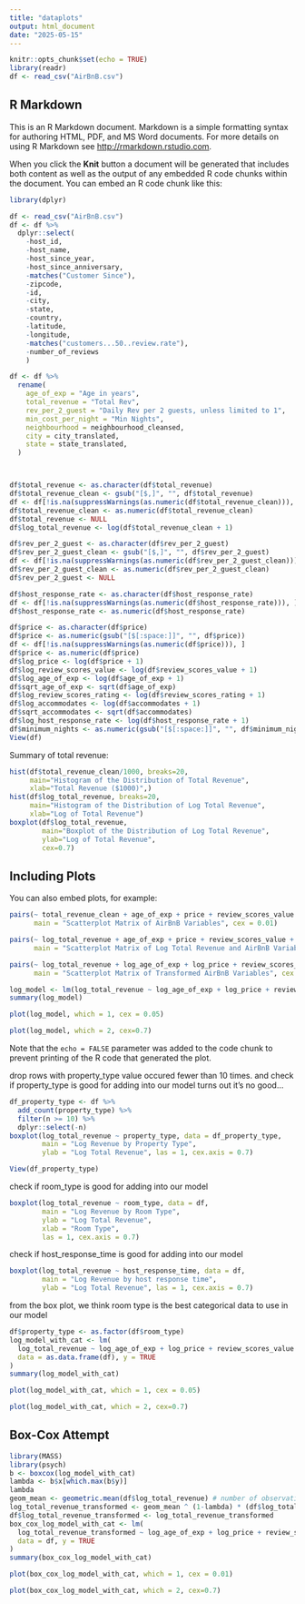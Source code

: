 ```yaml
---
title: "dataplots"
output: html_document
date: "2025-05-15"
---
```


```r
knitr::opts_chunk$set(echo = TRUE)
library(readr)
df <- read_csv("AirBnB.csv")
```

## R Markdown

This is an R Markdown document. Markdown is a simple formatting syntax for authoring HTML, PDF, and MS Word documents. For more details on using R Markdown see <http://rmarkdown.rstudio.com>.

When you click the **Knit** button a document will be generated that includes both content as well as the output of any embedded R code chunks within the document. You can embed an R code chunk like this:

```r
library(dplyr)

df <- read_csv("AirBnB.csv")
df <- df %>% 
  dplyr::select(
    -host_id,
    -host_name,
    -host_since_year,
    -host_since_anniversary,
    -matches("Customer Since"),
    -zipcode,
    -id, 
    -city,
    -state,
    -country,
    -latitude,
    -longitude,
    -matches("customers...50..review.rate"),
    -number_of_reviews
    )

df <- df %>%
  rename(
    age_of_exp = "Age in years",
    total_revenue = "Total Rev",
    rev_per_2_guest = "Daily Rev per 2 guests, unless limited to 1",
    min_cost_per_night = "Min Nights",
    neighbourhood = neighbourhood_cleansed,
    city = city_translated,
    state = state_translated,
  )



df$total_revenue <- as.character(df$total_revenue)
df$total_revenue_clean <- gsub("[$,]", "", df$total_revenue)
df <- df[!is.na(suppressWarnings(as.numeric(df$total_revenue_clean))), ]
df$total_revenue_clean <- as.numeric(df$total_revenue_clean)
df$total_revenue <- NULL
df$log_total_revenue <- log(df$total_revenue_clean + 1)

df$rev_per_2_guest <- as.character(df$rev_per_2_guest)
df$rev_per_2_guest_clean <- gsub("[$,]", "", df$rev_per_2_guest)
df <- df[!is.na(suppressWarnings(as.numeric(df$rev_per_2_guest_clean))), ]
df$rev_per_2_guest_clean <- as.numeric(df$rev_per_2_guest_clean)
df$rev_per_2_guest <- NULL

df$host_response_rate <- as.character(df$host_response_rate)
df <- df[!is.na(suppressWarnings(as.numeric(df$host_response_rate))), ]
df$host_response_rate <- as.numeric(df$host_response_rate)

df$price <- as.character(df$price)
df$price <- as.numeric(gsub("[$[:space:]]", "", df$price))
df <- df[!is.na(suppressWarnings(as.numeric(df$price))), ]
df$price <- as.numeric(df$price)
df$log_price <- log(df$price + 1)
df$log_review_scores_value <- log(df$review_scores_value + 1)
df$log_age_of_exp <- log(df$age_of_exp + 1)
df$sqrt_age_of_exp <- sqrt(df$age_of_exp)
df$log_review_scores_rating <- log(df$review_scores_rating + 1)
df$log_accommodates <- log(df$accommodates + 1)
df$sqrt_accommodates <- sqrt(df$accommodates)
df$log_host_response_rate <- log(df$host_response_rate + 1)
df$minimum_nights <- as.numeric(gsub("[$[:space:]]", "", df$minimum_nights))
View(df)
```

Summary of total revenue: 

```r
hist(df$total_revenue_clean/1000, breaks=20,
     main="Histogram of the Distribution of Total Revenue",
     xlab="Total Revenue ($1000)",)
hist(df$log_total_revenue, breaks=20, 
     main="Histogram of the Distribution of Log Total Revenue", 
     xlab="Log of Total Revenue")
boxplot(df$log_total_revenue, 
        main="Boxplot of the Distribution of Log Total Revenue", 
        ylab="Log of Total Revenue", 
        cex=0.7)
```

## Including Plots

You can also embed plots, for example:
```r
pairs(~ total_revenue_clean + age_of_exp + price + review_scores_value + accommodates + host_response_rate, data = df, 
      main = "Scatterplot Matrix of AirBnB Variables", cex = 0.01)
```

```r
pairs(~ log_total_revenue + age_of_exp + price + review_scores_value + accommodates + host_response_rate, data = df, 
      main = "Scatterplot Matrix of Log Total Revenue and AirBnB Variables", cex = 0.01)
```

```r
pairs(~ log_total_revenue + log_age_of_exp + log_price + review_scores_value + sqrt_accommodates + host_response_rate, data = df, 
      main = "Scatterplot Matrix of Transformed AirBnB Variables", cex = 0.01)
```

```r
log_model <- lm(log_total_revenue ~ log_age_of_exp + log_price + review_scores_value + sqrt_accommodates + host_response_rate, data = df)
summary(log_model)
```

```r
plot(log_model, which = 1, cex = 0.05)
```
```r
plot(log_model, which = 2, cex=0.7)
```
Note that the `echo = FALSE` parameter was added to the code chunk to prevent printing of the R code that generated the plot.

drop rows with property_type value occured fewer than 10 times. and check if property_type is good for adding into our model
turns out it's no good...
```r
df_property_type <- df %>%
  add_count(property_type) %>%
  filter(n >= 10) %>%           
  dplyr::select(-n)
boxplot(log_total_revenue ~ property_type, data = df_property_type,
        main = "Log Revenue by Property Type",
        ylab = "Log Total Revenue", las = 1, cex.axis = 0.7)

View(df_property_type)
```
check if room_type is good for adding into our model
```r
boxplot(log_total_revenue ~ room_type, data = df,
        main = "Log Revenue by Room Type",
        ylab = "Log Total Revenue", 
        xlab = "Room Type", 
        las = 1, cex.axis = 0.7)
```
check if host_response_time is good for adding into our model
```r
boxplot(log_total_revenue ~ host_response_time, data = df,
        main = "Log Revenue by host response time",
        ylab = "Log Total Revenue", las = 1, cex.axis = 0.7)
```

from the box plot, we think room type is the best categorical data to use in our model 

```r
df$property_type <- as.factor(df$room_type)
log_model_with_cat <- lm(
  log_total_revenue ~ log_age_of_exp + log_price + review_scores_value + sqrt_accommodates + host_response_rate + room_type, 
  data = as.data.frame(df), y = TRUE
)
summary(log_model_with_cat)
```
```r
plot(log_model_with_cat, which = 1, cex = 0.05)
```
```r
plot(log_model_with_cat, which = 2, cex=0.7)
```
## Box-Cox Attempt

```r
library(MASS)
library(psych)
b <- boxcox(log_model_with_cat)
lambda <- b$x[which.max(b$y)]
lambda
geom_mean <- geometric.mean(df$log_total_revenue) # number of observations without NA
log_total_revenue_transformed <- geom_mean ^ (1-lambda) * (df$log_total_revenue^lambda - 1) / lambda
df$log_total_revenue_transformed <- log_total_revenue_transformed
box_cox_log_model_with_cat <- lm(
  log_total_revenue_transformed ~ log_age_of_exp + log_price + review_scores_value + sqrt_accommodates + host_response_rate + room_type, 
  data = df, y = TRUE
)
summary(box_cox_log_model_with_cat)
```

```r
plot(box_cox_log_model_with_cat, which = 1, cex = 0.01)
```
```r
plot(box_cox_log_model_with_cat, which = 2, cex=0.7)
```














